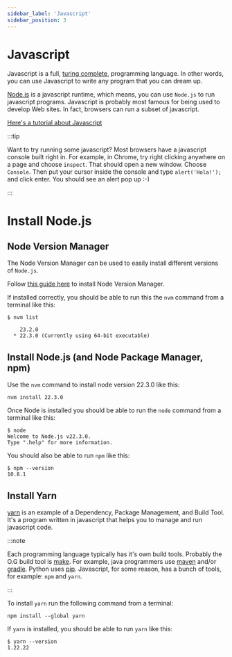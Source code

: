 ```yaml
---
sidebar_label: 'Javascript'
sidebar_position: 3
---
```


# Javascript

Javascript is a full, [turing complete](https://simple.wikipedia.org/wiki/Turing_complete), programming language. In other words, you can use Javascript to write any program that you can dream up. 

[Node.js](https://nodejs.org) is a javascript runtime, which means, you can use `Node.js` to run javascript programs. Javascript is probably most famous for being used to develop Web sites. In fact, browsers can run a subset of javascript.

[Here's a tutorial about Javascript](https://www.w3schools.com/js/)

:::tip

Want to try running some javascript? Most browsers have a javascript console built right in. For example, in Chrome, try right clicking anywhere on a page and choose `inspect`. That should open a new window. Choose `Console`. Then put your cursor inside the console and type `alert('Hola!');` and click enter. You should see an alert pop up :-) 

:::

# Install Node.js

## Node Version Manager

The Node Version Manager can be used to easily install different versions of `Node.js`. 

Follow [this guide here](https://www.freecodecamp.org/news/node-version-manager-nvm-install-guide/) to install Node Version Manager. 

If installed correctly, you should be able to run this the `nvm` command from a terminal like this: 

```shell
$ nvm list

    23.2.0
  * 22.3.0 (Currently using 64-bit executable)
```

## Install Node.js (and Node Package Manager, npm)

Use the `nvm` command to install node version 22.3.0 like this: 

```shell
nvm install 22.3.0
```

Once Node is installed you should be able to run the `node` command from a terminal like this: 

```shell
$ node
Welcome to Node.js v22.3.0.
Type ".help" for more information.
```

You should also be able to run `npm` like this: 

```shell
$ npm --version
10.8.1

```

## Install Yarn

[yarn](https://classic.yarnpkg.com/) is an example of a Dependency, Package Management, and Build Tool. It's a program written in javascript that helps you to manage and run javascript code.

:::note

Each programming language typically has it's own build tools. Probably the O.G build tool is [make](https://www.gnu.org/software/make/). For example, java programmers use [maven](https://maven.apache.org/) and/or [gradle](https://gradle.org/). Python uses [pip](https://packaging.python.org/). Javascript, for some reason, has a bunch of tools, for example: `npm` and `yarn`. 

:::

To install `yarn` run the following command from a terminal: 

```shell
npm install --global yarn
```

If `yarn` is installed, you should be able to run `yarn` like this: 

```shell
$ yarn --version
1.22.22
```

